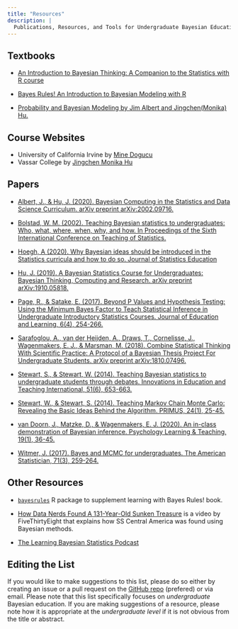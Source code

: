 ```yaml
---
title: "Resources"
description: |
  Publications, Resources, and Tools for Undergraduate Bayesian Education
---
```



## Textbooks

- [An Introduction to Bayesian Thinking: A Companion to the Statistics with R course](https://statswithr.github.io/book/)

- [Bayes Rules! An Introduction to Bayesian Modeling with R](https://www.bayesrulesbook.com/)

- [Probability and Bayesian Modeling by Jim Albert and Jingchen(Monika) Hu.](https://bayesball.github.io/BOOK/probability-a-measurement-of-uncertainty.html)



## Course Websites
 
- University of California Irvine by [Mine Dogucu](https:stats115.com)  
- Vassar College by [Jingchen Monika Hu](https://github.com/monika76five/Undergrad-Bayesian-Statistics)


## Papers

- [Albert, J., & Hu, J. (2020). Bayesian Computing in the Statistics and Data Science Curriculum. arXiv preprint arXiv:2002.09716.](https://arxiv.org/abs/2002.09716)

- [Bolstad, W. M. (2002). Teaching Bayesian statistics to undergraduates: Who, what, where, when, why, and how. In Proceedings of the Sixth International Conference on Teaching of Statistics.](http://citeseerx.ist.psu.edu/viewdoc/download?doi=10.1.1.215.6479&rep=rep1&type=pdf)

- [Hoegh, A (2020). Why Bayesian ideas should be introduced in the
Statistics curricula and how to do so. Journal of Statistics Education](https://amstat.tandfonline.com/doi/pdf/10.1080/10691898.2020.1841591)

- [Hu, J. (2019). A Bayesian Statistics Course for Undergraduates: Bayesian Thinking, Computing and Research. arXiv preprint arXiv:1910.05818.](https://arxiv.org/abs/1910.05818)

- [Page, R., & Satake, E. (2017). Beyond P Values and Hypothesis Testing: Using the Minimum Bayes Factor to Teach Statistical Inference in Undergraduate Introductory Statistics Courses. Journal of Education and Learning, 6(4), 254-266.](https://eric.ed.gov/?id=EJ1150444)

- [Sarafoglou, A., van der Heijden, A., Draws, T., Cornelisse, J., Wagenmakers, E. J., & Marsman, M. (2018). Combine Statistical Thinking With Scientific Practice: A Protocol of a Bayesian Thesis Project For Undergraduate Students. arXiv preprint arXiv:1810.07496.](https://arxiv.org/abs/1810.07496)

- [Stewart, S., & Stewart, W. (2014). Teaching Bayesian statistics to undergraduate students through debates. Innovations in Education and Teaching International, 51(6), 653-663.](https://www.tandfonline.com/doi/full/10.1080/14703297.2013.791553?mobileUi=0)

- [Stewart, W., & Stewart, S. (2014). Teaching Markov Chain Monte Carlo: Revealing the Basic Ideas Behind the Algorithm. PRIMUS, 24(1), 25-45.](https://www.tandfonline.com/doi/full/10.1080/10511970.2013.824054)

- [van Doorn, J., Matzke, D., & Wagenmakers, E. J. (2020). An in-class demonstration of Bayesian inference. Psychology Learning & Teaching, 19(1), 36-45.](https://journals.sagepub.com/doi/full/10.1177/1475725719848574)

- [Witmer, J. (2017). Bayes and MCMC for undergraduates. The American Statistician, 71(3), 259-264.](https://www.tandfonline.com/doi/full/10.1080/00031305.2017.1305289)


## Other Resources 

- [`bayesrules`](https://github.com/mdogucu/bayesrules) R package to supplement learning with Bayes Rules! book.


- [How Data Nerds Found A 131-Year-Old Sunken Treasure](https://fivethirtyeight.com/features/how-data-nerds-found-a-131-year-old-sunken-treasure/) is a video by FiveThirtyEight that explains how SS Central America was found using Bayesian methods. 

- [The Learning Bayesian Statistics Podcast](https://www.learnbayesstats.com/) 


## Editing the List

If you would like to make suggestions to this list, please do so either by creating an issue or a pull request on the [GitHub repo](https://www.github.com/mdogucu/undergrad-bayes) (prefered) or via email. Please note that this list specifically focuses on _undergraduate_ Bayesian education. If you are making suggestions of a resource, please note how it is appropriate at the _undergraduate level_ if it is not obvious from the title or abstract. 

